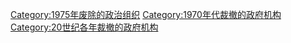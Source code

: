{{Cat topic in year|topic=裁撤政府機構|year=1975}}

[[Category:1975年废除的政治组织|Category:1975年废除的政治组织]]
[[Category:1970年代裁撤的政府机构|Category:1970年代裁撤的政府机构]]
[[Category:20世纪各年裁撤的政府机构|Category:20世纪各年裁撤的政府机构]]
